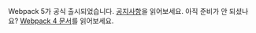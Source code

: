 Webpack 5가 공식 출시되었습니다. <a href="/blog/2020-10-10-webpack-5-release/">공지사항</a>을 읽어보세요. 아직 준비가 안 되셨나요? <a href="https://v4.webpack.js.org/">Webpack 4 문서</a>를 읽어보세요.
